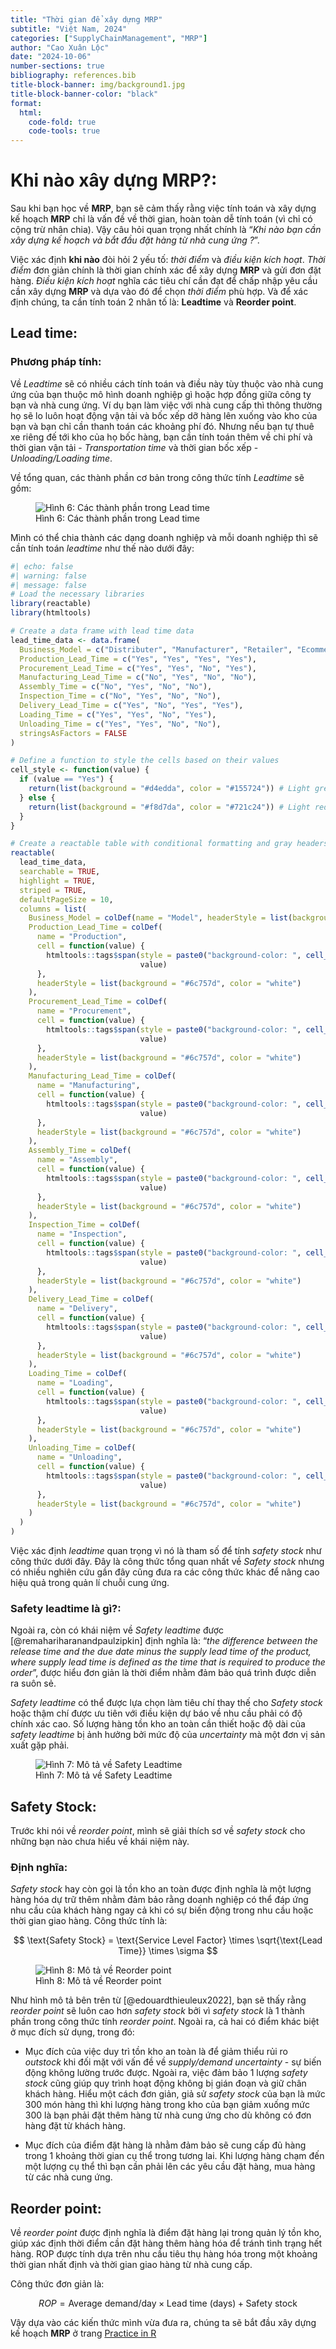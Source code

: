 ```yaml
---
title: "Thời gian để xây dựng MRP"
subtitle: "Việt Nam, 2024"
categories: ["SupplyChainManagement", "MRP"]
author: "Cao Xuân Lộc"
date: "2024-10-06"
number-sections: true
bibliography: references.bib
title-block-banner: img/background1.jpg
title-block-banner-color: "black"
format: 
  html:
    code-fold: true
    code-tools: true
---
```


# Khi nào xây dựng MRP?:

Sau khi bạn học về **MRP**, bạn sẽ cảm thấy rằng việc tính toán và xây dựng kế hoạch **MRP** chỉ là vấn đề về thời gian, hoàn toàn dễ tính toán (vì chỉ có cộng trừ nhân chia). Vậy câu hỏi quan trọng nhất chính là "*Khi nào bạn cần xây dựng kế hoạch và bắt đầu đặt hàng từ nhà cung ứng ?*".

Việc xác định **khi nào** đòi hỏi 2 yếu tố: *thời điểm* và *điều kiện kích hoạt*. *Thời điểm* đơn giản chính là thời gian chính xác để xây dựng **MRP** và gửi đơn đặt hàng. *Điều kiện kích hoạt* nghĩa các tiêu chí cần đạt để chấp nhập yêu cầu cần xây dựng **MRP** và dựa vào đó để chọn *thời điểm* phù hợp. Và để xác định chúng, ta cần tính toán 2 nhân tố là: **Leadtime** và **Reorder point**.

## Lead time:

### Phương pháp tính:

Về *Leadtime* sẽ có nhiều cách tính toán và điều này tùy thuộc vào nhà cung ứng của bạn thuộc mô hình doanh nghiệp gì hoặc hợp đồng giữa công ty bạn và nhà cung ứng. Ví dụ bạn làm việc với nhà cung cấp thì thông thường họ sẽ lo luôn hoạt động vận tải và bốc xếp dỡ hàng lên xuống vào kho của bạn và bạn chỉ cần thanh toán các khoảng phí đó. Nhưng nếu bạn tự thuê xe riêng đế tới kho của họ bốc hàng, bạn cần tính toán thêm về chi phí và thời gian vận tải - *Transportation time* và thời gian bốc xếp - *Unloading/Loading time*.

Về tổng quan, các thành phần cơ bản trong công thức tính *Leadtime* sẽ gồm:

![Hình 6: Các thành phần trong Lead time](img/leadtime.png)

Mình có thể chia thành các dạng doanh nghiệp và mỗi doanh nghiệp thì sẽ cần tính toán *leadtime* như thế nào dưới đây:

```r
#| echo: false
#| warning: false
#| message: false
# Load the necessary libraries
library(reactable)
library(htmltools)

# Create a data frame with lead time data
lead_time_data <- data.frame(
  Business_Model = c("Distributer", "Manufacturer", "Retailer", "Ecommerce"),
  Production_Lead_Time = c("Yes", "Yes", "Yes", "Yes"),
  Procurement_Lead_Time = c("Yes", "Yes", "No", "Yes"),
  Manufacturing_Lead_Time = c("No", "Yes", "No", "No"),
  Assembly_Time = c("No", "Yes", "No", "No"),
  Inspection_Time = c("No", "Yes", "No", "No"),
  Delivery_Lead_Time = c("Yes", "No", "Yes", "Yes"),
  Loading_Time = c("Yes", "Yes", "No", "Yes"),
  Unloading_Time = c("Yes", "Yes", "No", "No"),
  stringsAsFactors = FALSE
)

# Define a function to style the cells based on their values
cell_style <- function(value) {
  if (value == "Yes") {
    return(list(background = "#d4edda", color = "#155724")) # Light green for "Yes"
  } else {
    return(list(background = "#f8d7da", color = "#721c24")) # Light red for "No"
  }
}

# Create a reactable table with conditional formatting and gray headers
reactable(
  lead_time_data,
  searchable = TRUE,
  highlight = TRUE,
  striped = TRUE,
  defaultPageSize = 10,
  columns = list(
    Business_Model = colDef(name = "Model", headerStyle = list(background = "#6c757d", color = "white")),
    Production_Lead_Time = colDef(
      name = "Production",
      cell = function(value) {
        htmltools::tags$span(style = paste0("background-color: ", cell_style(value)$background, "; color: ", cell_style(value)$color, "; padding: 3px; border-radius: 3px;"),
                             value)
      },
      headerStyle = list(background = "#6c757d", color = "white")
    ),
    Procurement_Lead_Time = colDef(
      name = "Procurement",
      cell = function(value) {
        htmltools::tags$span(style = paste0("background-color: ", cell_style(value)$background, "; color: ", cell_style(value)$color, "; padding: 3px; border-radius: 3px;"),
                             value)
      },
      headerStyle = list(background = "#6c757d", color = "white")
    ),
    Manufacturing_Lead_Time = colDef(
      name = "Manufacturing",
      cell = function(value) {
        htmltools::tags$span(style = paste0("background-color: ", cell_style(value)$background, "; color: ", cell_style(value)$color, "; padding: 3px; border-radius: 3px;"),
                             value)
      },
      headerStyle = list(background = "#6c757d", color = "white")
    ),
    Assembly_Time = colDef(
      name = "Assembly",
      cell = function(value) {
        htmltools::tags$span(style = paste0("background-color: ", cell_style(value)$background, "; color: ", cell_style(value)$color, "; padding: 3px; border-radius: 3px;"),
                             value)
      },
      headerStyle = list(background = "#6c757d", color = "white")
    ),
    Inspection_Time = colDef(
      name = "Inspection",
      cell = function(value) {
        htmltools::tags$span(style = paste0("background-color: ", cell_style(value)$background, "; color: ", cell_style(value)$color, "; padding: 3px; border-radius: 3px;"),
                             value)
      },
      headerStyle = list(background = "#6c757d", color = "white")
    ),
    Delivery_Lead_Time = colDef(
      name = "Delivery",
      cell = function(value) {
        htmltools::tags$span(style = paste0("background-color: ", cell_style(value)$background, "; color: ", cell_style(value)$color, "; padding: 3px; border-radius: 3px;"),
                             value)
      },
      headerStyle = list(background = "#6c757d", color = "white")
    ),
    Loading_Time = colDef(
      name = "Loading",
      cell = function(value) {
        htmltools::tags$span(style = paste0("background-color: ", cell_style(value)$background, "; color: ", cell_style(value)$color, "; padding: 3px; border-radius: 3px;"),
                             value)
      },
      headerStyle = list(background = "#6c757d", color = "white")
    ),
    Unloading_Time = colDef(
      name = "Unloading",
      cell = function(value) {
        htmltools::tags$span(style = paste0("background-color: ", cell_style(value)$background, "; color: ", cell_style(value)$color, "; padding: 3px; border-radius: 3px;"),
                             value)
      },
      headerStyle = list(background = "#6c757d", color = "white")
    )
  )
)
```

Việc xác định *leadtime* quan trọng vì nó là tham số để tính *safety stock* như công thức dưới đây. Đây là công thức tổng quan nhất về *Safety stock* nhưng có nhiều nghiên cứu gần đây cũng đưa ra các công thức khác để nâng cao hiệu quả trong quản lí chuỗi cung ứng.

### Safety leadtime là gì?:

Ngoài ra, còn có khái niệm về *Safety leadtime* được [@remahariharanandpaulzipkin] định nghĩa là: "*the difference between the release time and the due date minus the supply lead time of the product, where supply lead time is defined as the time that is required to produce the order*", được hiểu đơn giản là thời điểm nhằm đảm bảo quá trình được diễn ra suôn sẻ.

*Safety leadtime* có thể được lựa chọn làm tiêu chí thay thế cho *Safety stock* hoặc thậm chí được ưu tiên với điều kiện dự báo về nhu cầu phải có độ chính xác cao. Số lượng hàng tồn kho an toàn cần thiết hoặc độ dài của *safety leadtime* bị ảnh hưởng bởi mức độ của *uncertainty* mà một đơn vị sản xuất gặp phải.

![Hình 7: Mô tả về Safety Leadtime](img/safetyleadtime.png)

## Safety Stock:

Trước khi nói về *reorder point*, mình sẽ giải thích sơ về *safety stock* cho những bạn nào chưa hiểu về khái niệm này.

### Định nghĩa:

*Safety stock* hay còn gọi là tồn kho an toàn được định nghĩa là một lượng hàng hóa dự trữ thêm nhằm đảm bảo rằng doanh nghiệp có thể đáp ứng nhu cầu của khách hàng ngay cả khi có sự biến động trong nhu cầu hoặc thời gian giao hàng. Công thức tính là:

$$
\text{Safety Stock} = \text{Service Level Factor} \times \sqrt{\text{Lead Time}} \times \sigma
$$

![Hình 8: Mô tả về Reorder point](img/reorder_point.png)

Như hình mô tả bên trên từ [@edouardthieuleux2022], bạn sẽ thấy rằng *reorder point* sẽ luôn cao hơn *safety stock* bởi vì *safety stock* là 1 thành phần trong công thức tính *reorder point*. Ngoài ra, cả hai có điểm khác biệt ở mục đích sử dụng, trong đó:

-   Mục đích của việc duy trì tồn kho an toàn là để giảm thiểu rủi ro *outstock* khi đối mặt với vấn đề về *supply/demand uncertainty* - sự biến động không lường trước được. Ngoài ra, việc đảm bảo 1 lượng *safety stock* cũng giúp quy trình hoạt động không bị gián đoạn và giữ chân khách hàng. Hiểu một cách đơn giản, giả sử *safety stock* của bạn là mức 300 món hàng thì khi lượng hàng trong kho của bạn giảm xuống mức 300 là bạn phải đặt thêm hàng từ nhà cung ứng cho dù không có đơn hàng đặt từ khách hàng.

-   Mục đích của điểm đặt hàng là nhằm đảm bảo sẽ cung cấp đủ hàng trong 1 khoảng thời gian cụ thể trong tương lai. Khi lượng hàng chạm đến một lượng cụ thể thì bạn cần phải lên các yêu cầu đặt hàng, mua hàng từ các nhà cung ứng.

## Reorder point:

Về *reorder point* được định nghĩa là điểm đặt hàng lại trong quản lý tồn kho, giúp xác định thời điểm cần đặt hàng thêm hàng hóa để tránh tình trạng hết hàng. ROP được tính dựa trên nhu cầu tiêu thụ hàng hóa trong một khoảng thời gian nhất định và thời gian giao hàng từ nhà cung cấp.

Công thức đơn giản là:

$$
ROP = \text{Average demand/day} \times \text{Lead time (days)}  + \text{Safety stock} 
$$

Vậy dựa vào các kiến thức mình vừa đưa ra, chúng ta sẽ bắt đầu xây dựng kế hoạch **MRP** ở trang [Practice in R](MRP.qmd)
